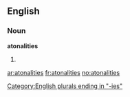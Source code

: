 ==English==
===Noun===
'''atonalities'''

# {{plural of|[[atonality]]}}

[[Category:English plurals ending in "-ies"]]

[[ar:atonalities]]
[[fr:atonalities]]
[[no:atonalities]]